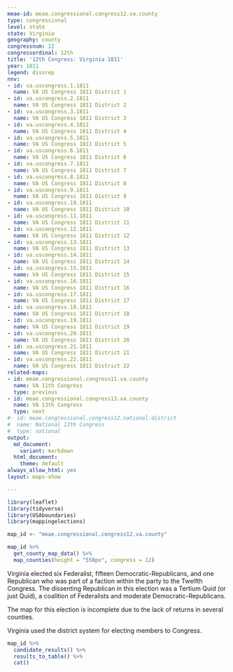 ```yaml
---
meae-id: meae.congressional.congress12.va.county
type: congressional
level: state
state: Virginia
geography: county
congressnum: 12
congressordinal: 12th
title: '12th Congress: Virginia 1811'
year: 1811
legend: dissrep
nnv:
- id: va.uscongress.1.1811
  name: VA US Congress 1811 District 1
- id: va.uscongress.2.1811
  name: VA US Congress 1811 District 2
- id: va.uscongress.3.1811
  name: VA US Congress 1811 District 3
- id: va.uscongress.4.1811
  name: VA US Congress 1811 District 4
- id: va.uscongress.5.1811
  name: VA US Congress 1811 District 5
- id: va.uscongress.6.1811
  name: VA US Congress 1811 District 6
- id: va.uscongress.7.1811
  name: VA US Congress 1811 District 7
- id: va.uscongress.8.1811
  name: VA US Congress 1811 District 8
- id: va.uscongress.9.1811
  name: VA US Congress 1811 District 9
- id: va.uscongress.10.1811
  name: VA US Congress 1811 District 10
- id: va.uscongress.11.1811
  name: VA US Congress 1811 District 11
- id: va.uscongress.12.1811
  name: VA US Congress 1811 District 12
- id: va.uscongress.13.1811
  name: VA US Congress 1811 District 13
- id: va.uscongress.14.1811
  name: VA US Congress 1811 District 14
- id: va.uscongress.15.1811
  name: VA US Congress 1811 District 15
- id: va.uscongress.16.1811
  name: VA US Congress 1811 District 16
- id: va.uscongress.17.1811
  name: VA US Congress 1811 District 17
- id: va.uscongress.18.1811
  name: VA US Congress 1811 District 18
- id: va.uscongress.19.1811
  name: VA US Congress 1811 District 19
- id: va.uscongress.20.1811
  name: VA US Congress 1811 District 20
- id: va.uscongress.21.1811
  name: VA US Congress 1811 District 21
- id: va.uscongress.22.1811
  name: VA US Congress 1811 District 22
related-maps:
- id: meae.congressional.congress11.va.county
  name: VA 11th Congress
  type: previous
- id: meae.congressional.congress13.va.county
  name: VA 13th Congress
  type: next
#- id: meae.congressional.congress12.national.district
#  name: National 12th Congress
#  type: national
output:
  md_document:
    variant: markdown
  html_document:
    theme: default
always_allow_html: yes
layout: maps-show

---
```


```r
library(leaflet)
library(tidyverse)
library(USAboundaries)
library(mappingelections)

map_id <- "meae.congressional.congress12.va.county"
```

<div class="map">

```r
map_id %>%
  get_county_map_data() %>%
  map_counties(height = "550px", congress = 12)
```

</div>

Virginia elected six Federalist, fifteen Democratic-Republicans, and one Republican who was part of a faction within the party to the Twelfth Congress. The dissenting Republican in this election was a Tertium Quid (or just Quid), a coalition of Federalists and moderate Democratic-Republicans.

The map for this election is incomplete due to the lack of returns in several counties.

Virginia used the district system for electing members to Congress.

<div class="results-table">

```r
map_id %>%
  candidate_results() %>%
  results_to_table() %>%
  cat()
```

</div>
